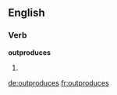 ==English==

===Verb===
'''outproduces'''

# {{en-third-person singular of|outproduce}}

[[de:outproduces]]
[[fr:outproduces]]
